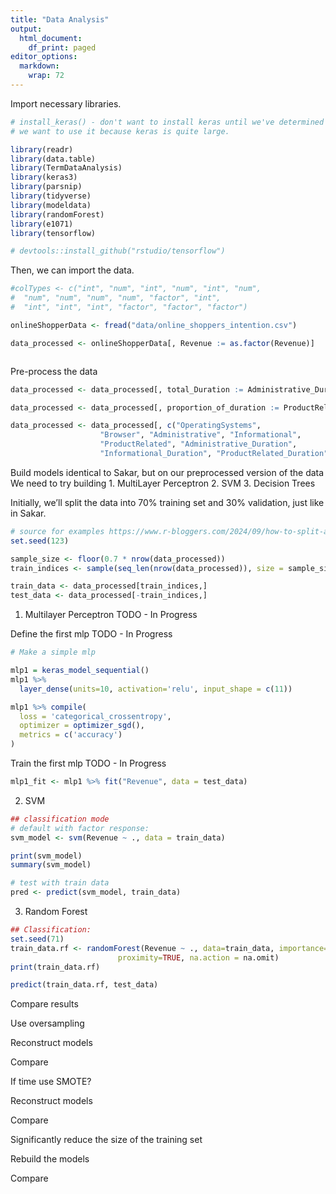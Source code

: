 ```yaml
---
title: "Data Analysis"
output:
  html_document:
    df_print: paged
editor_options: 
  markdown: 
    wrap: 72
---
```


Import necessary libraries.

```r

# install_keras() - don't want to install keras until we've determined
# we want to use it because keras is quite large.

library(readr)
library(data.table)
library(TermDataAnalysis)
library(keras3)
library(parsnip)
library(tidyverse)
library(modeldata)
library(randomForest)
library(e1071)
library(tensorflow)

# devtools::install_github("rstudio/tensorflow")

```

Then, we can import the data.

```r
#colTypes <- c("int", "num", "int", "num", "int", "num", 
#  "num", "num", "num", "num", "factor", "int",
#  "int", "int", "int", "factor", "factor", "factor")

onlineShopperData <- fread("data/online_shoppers_intention.csv")

data_processed <- onlineShopperData[, Revenue := as.factor(Revenue)]



```

Pre-process the data

```r

data_processed <- data_processed[, total_Duration := Administrative_Duration + Informational_Duration + ProductRelated_Duration]

data_processed <- data_processed[, proportion_of_duration := ProductRelated_Duration / total_Duration]

data_processed <- data_processed[, c("OperatingSystems", 
                    "Browser", "Administrative", "Informational", 
                    "ProductRelated", "Administrative_Duration", 
                    "Informational_Duration", "ProductRelated_Duration") := NULL]

```

Build models identical to Sakar, but on our preprocessed version of the
data We need to try building 1. MultiLayer Perceptron 2. SVM 3. Decision
Trees

Initially, we'll split the data into 70% training set and 30%
validation, just like in Sakar.

```r

# source for examples https://www.r-bloggers.com/2024/09/how-to-split-a-data-frame-in-r-a-comprehensive-guide-for-beginners/
set.seed(123)

sample_size <- floor(0.7 * nrow(data_processed))
train_indices <- sample(seq_len(nrow(data_processed)), size = sample_size)

train_data <- data_processed[train_indices,]
test_data <- data_processed[-train_indices,]


```

1.  Multilayer Perceptron TODO - In Progress

Define the first mlp TODO - In Progress

```r

# Make a simple mlp

mlp1 = keras_model_sequential()
mlp1 %>%
  layer_dense(units=10, activation='relu', input_shape = c(11))

mlp1 %>% compile(
  loss = 'categorical_crossentropy',
  optimizer = optimizer_sgd(),
  metrics = c('accuracy')
)

```

Train the first mlp TODO - In Progress

```r

mlp1_fit <- mlp1 %>% fit("Revenue", data = test_data)

```

2.  SVM

```r

## classification mode
# default with factor response:
svm_model <- svm(Revenue ~ ., data = train_data)

print(svm_model)
summary(svm_model)

# test with train data
pred <- predict(svm_model, train_data)


```

3.  Random Forest

```r

## Classification:
set.seed(71)
train_data.rf <- randomForest(Revenue ~ ., data=train_data, importance=TRUE,
                        proximity=TRUE, na.action = na.omit)
print(train_data.rf)

```

```r
predict(train_data.rf, test_data)
```

Compare results

Use oversampling

Reconstruct models

Compare

If time use SMOTE?

Reconstruct models

Compare

Significantly reduce the size of the training set

Rebuild the models

Compare
